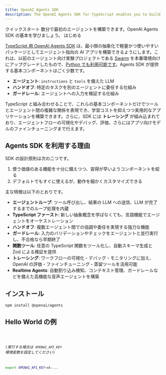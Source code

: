 ```yaml
---
title: OpenAI Agents SDK
description: The OpenAI Agents SDK for TypeScript enables you to build agentic AI apps in a lightweight, easy-to-use package with very few abstractions.
---
```




<Hero>
  <Fragment slot="title">クイックスタート</Fragment>
  <Fragment slot="description">
    数分で最初のエージェントを構築できます。OpenAI Agents SDK
    の基本を学びましょう。
  </Fragment>
  <Fragment slot="cta">はじめる</Fragment>
</Hero>

[TypeScript 用 OpenAI Agents SDK](https://github.com/openai/openai-agents-js) は、最小限の抽象化で軽量かつ使いやすいパッケージとしてエージェント指向の AI アプリを構築できるようにします。これは、以前のエージェント向け実験プロジェクトである [Swarm](https://github.com/openai/swarm/tree/main) を本番環境向けにアップグレードしたもので、[Python でも利用可能です](https://github.com/openai/openai-agents-python)。Agents SDK が提供する基本コンポーネントはごく少数です。

- **エージェント**: `instructions` と `tools` を備えた LLM
- **ハンドオフ**: 特定のタスクを別のエージェントに委任する仕組み
- **ガードレール**: エージェントへの入力を検証する仕組み

TypeScript と組み合わせることで、これらの基本コンポーネントだけでツールとエージェント間の複雑な関係を表現でき、学習コストを抑えつつ実用的なアプリケーションを構築できます。さらに、SDK には **トレーシング** が組み込まれており、エージェントフローの可視化やデバッグ、評価、さらにはアプリ向けモデルのファインチューニングまで行えます。

<LinkCard
  title="Python 用 OpenAI Agents SDK"
  href="https://github.com/openai/openai-agents-python"
  description="Python でエージェント指向 AI アプリを構築"
/>

## Agents SDK を利用する理由

SDK の設計原則は次の二つです。

1. 使う価値のある機能を十分に備えつつ、習得が早いようコンポーネントを絞る
2. デフォルトでもすぐに使えるが、動作を細かくカスタマイズできる

主な特徴は以下のとおりです。

- **エージェントループ**: ツール呼び出し、結果の LLM への送信、LLM が完了するまでのループ処理を内蔵
- **TypeScript ファースト**: 新しい抽象概念を学ばなくても、言語機能でエージェントをオーケストレーション
- **ハンドオフ**: 複数エージェント間での協調や委任を実現する強力な機能
- **ガードレール**: 入力のバリデーションやチェックをエージェントと並行実行し、不合格なら早期終了
- **関数ツール**: 任意の TypeScript 関数をツール化し、自動スキーマ生成と Zod による検証を提供
- **トレーシング**: ワークフローの可視化・デバッグ・モニタリングに加え、OpenAI の評価・ファインチューニング・蒸留ツールを活用可能
- **Realtime Agents**: 自動割り込み検知、コンテキスト管理、ガードレールなどを備えた高機能な音声エージェントを構築

## インストール

```bash
npm install @openai/agents
```

## Hello World の例

<Code lang="typescript" code={helloWorldExample} title="Hello World" />

(_実行する場合は `OPENAI_API_KEY` 環境変数を設定してください_)

```bash
export OPENAI_API_KEY=sk-...
```

